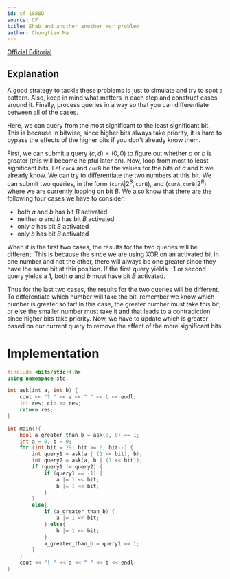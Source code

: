 ```yaml
---
id: cf-1088D
source: CF
title: Ehab and another another xor problem
author: Chongtian Ma
---
```


[Official Editorial](https://codeforces.com/blog/entry/63656)

## Explanation

A good strategy to tackle these problems is just to simulate and try to spot a pattern. Also, keep in mind what matters in each step and construct cases around it. Finally, process queries in a way so that you can differentiate between all of the cases.

Here, we can query from the most significant to the least significant bit. This is because in bitwise, since higher bits always take
priority, it is hard to bypass the effects of the higher bits if you don't already know them.

First, we can submit a query $(c, d) = (0, 0)$ to figure out whether $a$ or $b$ is greater (this will become helpful later on). Now, loop from most to least significant bits. Let $\mathtt{curA}$ and $\mathtt{curB}$ be the values for the bits of $a$ and $b$ we already know. We can try to differentiate the two numbers at this bit. We can submit two queries, in the form $(\mathtt{curA}| 2^B, \mathtt{curB})$, and $(\mathtt{curA}, \mathtt{curB} | 2^B)$ where we are currently looping on bit $B$. We also know that there are the following four cases we have to consider:

- both $a$ and $b$ has bit $B$ activated
- neither $a$ and $b$ has bit $B$ activated
- only $a$ has bit $B$ activated
- only $b$ has bit $B$ activated

When it is the first two cases, the results for the two queries will be different. This is because the since we are using XOR on an activated bit in one number and not the other, there will always be one greater since they have the same bit at this position. If the first query yields $-1$ or second query yields a $1$, both $a$ and $b$ must have bit $B$ activated. 

Thus for the last two cases, the results for the two queries will be different. To differentiate which number will take the bit, remember we know which number is greater so far! In this case, the greater number must take this bit, or else the smaller number must take it and that leads to a contradiction since higher bits take priority. Now, we have to update which is greater based on our current query to remove the effect of the more significant bits.

# Implementation

<LanguageSection>

<CPPSection>

```cpp
#include <bits/stdc++.h>
using namespace std;

int ask(int a, int b) {
	cout << "? " << a << " " << b << endl;
	int res; cin >> res;
	return res;
}

int main(){
	bool a_greater_than_b = ask(0, 0) == 1;
	int a = 0, b = 0;
	for (int bit = 29; bit >= 0; bit--) {
		int query1 = ask(a | (1 << bit), b);
		int query2 = ask(a, b | (1 << bit));
		if (query1 != query2) {
			if (query1 == -1) {
				a |= 1 << bit;
				b |= 1 << bit;
			}
		}
		else{
			if (a_greater_than_b) {
				a |= 1 << bit;
			} else{
				b |= 1 << bit;
			}
			a_greater_than_b = query1 == 1;
		}
	}
	cout << "! " << a << " " << b << endl;
}
```

</CPPSection>

</LanguageSection>
